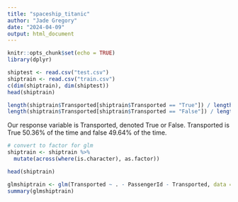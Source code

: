 ```yaml
---
title: "spaceship_titanic"
author: "Jade Gregory"
date: "2024-04-09"
output: html_document
---
```


```r
knitr::opts_chunk$set(echo = TRUE)
library(dplyr)
```

```r
shiptest <- read.csv("test.csv")
shiptrain <- read.csv("train.csv")
c(dim(shiptrain), dim(shiptest))
head(shiptrain)
```
```r
length(shiptrain$Transported[shiptrain$Transported == "True"]) / length(shiptrain$Transported)
length(shiptrain$Transported[shiptrain$Transported == "False"]) / length(shiptrain$Transported)
```

Our response variable is Transported, denoted True or False. Transported is True 50.36% of the time and false 49.64% of the time. 

```r
# convert to factor for glm 
shiptrain <- shiptrain %>%
  mutate(across(where(is.character), as.factor))

head(shiptrain)
```
```r
glmshiptrain <- glm(Transported ~ . - PassengerId - Transported, data = shiptrain, family = binomial())
summary(glmshiptrain) 
```

